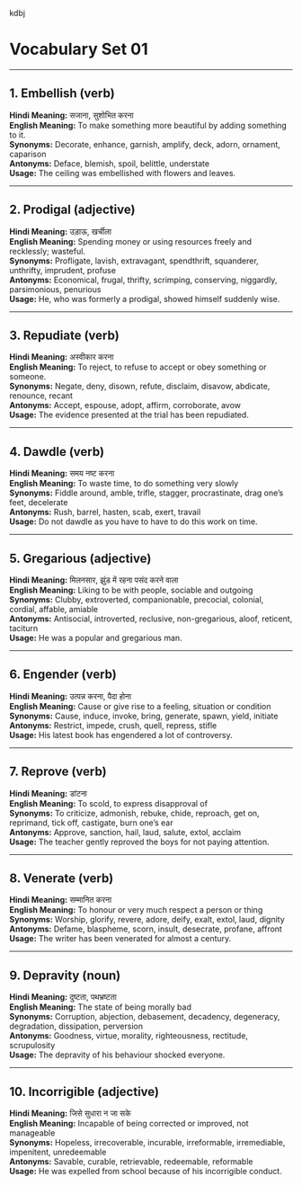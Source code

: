 <meta> kdbj </meta>

# Vocabulary Set 01

---

## 1. Embellish (verb)  
**Hindi Meaning:** सजाना, सुशोभित करना  
**English Meaning:** To make something more beautiful by adding something to it.  
**Synonyms:** Decorate, enhance, garnish, amplify, deck, adorn, ornament, caparison  
**Antonyms:** Deface, blemish, spoil, belittle, understate  
**Usage:** The ceiling was embellished with flowers and leaves.

---

## 2. Prodigal (adjective)  
**Hindi Meaning:** उड़ाऊ, खर्चीला  
**English Meaning:** Spending money or using resources freely and recklessly; wasteful.  
**Synonyms:** Profligate, lavish, extravagant, spendthrift, squanderer, unthrifty, imprudent, profuse  
**Antonyms:** Economical, frugal, thrifty, scrimping, conserving, niggardly, parsimonious, penurious  
**Usage:** He, who was formerly a prodigal, showed himself suddenly wise.

---

## 3. Repudiate (verb)  
**Hindi Meaning:** अस्वीकार करना  
**English Meaning:** To reject, to refuse to accept or obey something or someone.  
**Synonyms:** Negate, deny, disown, refute, disclaim, disavow, abdicate, renounce, recant  
**Antonyms:** Accept, espouse, adopt, affirm, corroborate, avow  
**Usage:** The evidence presented at the trial has been repudiated.

---

## 4. Dawdle (verb)  
**Hindi Meaning:** समय नष्ट करना  
**English Meaning:** To waste time, to do something very slowly  
**Synonyms:** Fiddle around, amble, trifle, stagger, procrastinate, drag one’s feet, decelerate  
**Antonyms:** Rush, barrel, hasten, scab, exert, travail  
**Usage:** Do not dawdle as you have to have to do this work on time.

---

## 5. Gregarious (adjective)  
**Hindi Meaning:** मिलनसार, झुंड में रहना पसंद करने वाला  
**English Meaning:** Liking to be with people, sociable and outgoing  
**Synonyms:** Clubby, extroverted, companionable, precocial, colonial, cordial, affable, amiable  
**Antonyms:** Antisocial, introverted, reclusive, non-gregarious, aloof, reticent, taciturn  
**Usage:** He was a popular and gregarious man.

---

## 6. Engender (verb)  
**Hindi Meaning:** उत्पन्न करना, पैदा होना  
**English Meaning:** Cause or give rise to a feeling, situation or condition  
**Synonyms:** Cause, induce, invoke, bring, generate, spawn, yield, initiate  
**Antonyms:** Restrict, impede, crush, quell, repress, stifle  
**Usage:** His latest book has engendered a lot of controversy.

---

## 7. Reprove (verb)  
**Hindi Meaning:** डांटना  
**English Meaning:** To scold, to express disapproval of  
**Synonyms:** To criticize, admonish, rebuke, chide, reproach, get on, reprimand, tick off, castigate, burn one’s ear  
**Antonyms:** Approve, sanction, hail, laud, salute, extol, acclaim  
**Usage:** The teacher gently reproved the boys for not paying attention.

---

## 8. Venerate (verb)  
**Hindi Meaning:** सम्मानित करना  
**English Meaning:** To honour or very much respect a person or thing  
**Synonyms:** Worship, glorify, revere, adore, deify, exalt, extol, laud, dignity  
**Antonyms:** Defame, blaspheme, scorn, insult, desecrate, profane, affront  
**Usage:** The writer has been venerated for almost a century.

---

## 9. Depravity (noun)  
**Hindi Meaning:** दुष्टता, पथभ्रष्टता  
**English Meaning:** The state of being morally bad  
**Synonyms:** Corruption, abjection, debasement, decadency, degeneracy, degradation, dissipation, perversion  
**Antonyms:** Goodness, virtue, morality, righteousness, rectitude, scrupulosity  
**Usage:** The depravity of his behaviour shocked everyone.

---

## 10. Incorrigible (adjective)  
**Hindi Meaning:** जिसे सुधारा न जा सके  
**English Meaning:** Incapable of being corrected or improved, not manageable  
**Synonyms:** Hopeless, irrecoverable, incurable, irreformable, irremediable, impenitent, unredeemable  
**Antonyms:** Savable, curable, retrievable, redeemable, reformable  
**Usage:** He was expelled from school because of his incorrigible conduct.
